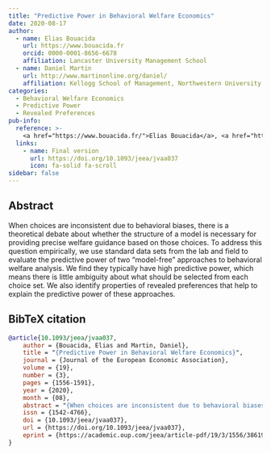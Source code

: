 ```yaml
---
title: "Predictive Power in Behavioral Welfare Economics"
date: 2020-08-17
author:
  - name: Elias Bouacida
    url: https://www.bouacida.fr
    orcid: 0000-0001-8656-6678
    affiliation: Lancaster University Management School
  - name: Daniel Martin
    url: http://www.martinonline.org/daniel/
    affiliation: Kellogg School of Management, Northwestern University
categories:
  - Behavioral Welfare Economics
  - Predictive Power
  - Revealed Preferences
pub-info:
  reference: >-
    <a href="https://www.bouacida.fr/">Elias Bouacida</a>, <a href="http://www.martinonline.org/daniel/index.html">Daniel Martin</a>, "Predictive Power in Behavioral Welfare Economics", <em>Journal of the European Economic Association</em>, Volume 19, Issue 3, June 2021, Pages 1556–1591, doi: <a href="https://doi.org/10.1093/jeea/jvaa037"><code>10.1093/jeea/jvaa037</code></a>
  links:
    - name: Final version
      url: https://doi.org/10.1093/jeea/jvaa037
      icon: fa-solid fa-scroll
sidebar: false
---
```


## Abstract

When choices are inconsistent due to behavioral biases, there is a theoretical debate about whether the structure of a model is necessary for providing precise welfare guidance based on those choices. To address this question empirically, we use standard data sets from the lab and field to evaluate the predictive power of two “model-free” approaches to behavioral welfare analysis. We find they typically have high predictive power, which means there is little ambiguity about what should be selected from each choice set. We also identify properties of revealed preferences that help to explain the predictive power of these approaches.


## BibTeX citation

```bibtex
@article{10.1093/jeea/jvaa037,
    author = {Bouacida, Elias and Martin, Daniel},
    title = "{Predictive Power in Behavioral Welfare Economics}",
    journal = {Journal of the European Economic Association},
    volume = {19},
    number = {3},
    pages = {1556-1591},
    year = {2020},
    month = {08},
    abstract = "{When choices are inconsistent due to behavioral biases, there is a theoretical debate about whether the structure of a model is necessary for providing precise welfare guidance based on those choices. To address this question empirically, we use standard data sets from the lab and field to evaluate the predictive power of two “model-free” approaches to behavioral welfare analysis. We find they typically have high predictive power, which means there is little ambiguity about what should be selected from each choice set. We also identify properties of revealed preferences that help to explain the predictive power of these approaches.}",
    issn = {1542-4766},
    doi = {10.1093/jeea/jvaa037},
    url = {https://doi.org/10.1093/jeea/jvaa037},
    eprint = {https://academic.oup.com/jeea/article-pdf/19/3/1556/38619262/jvaa037.pdf},
}
```

